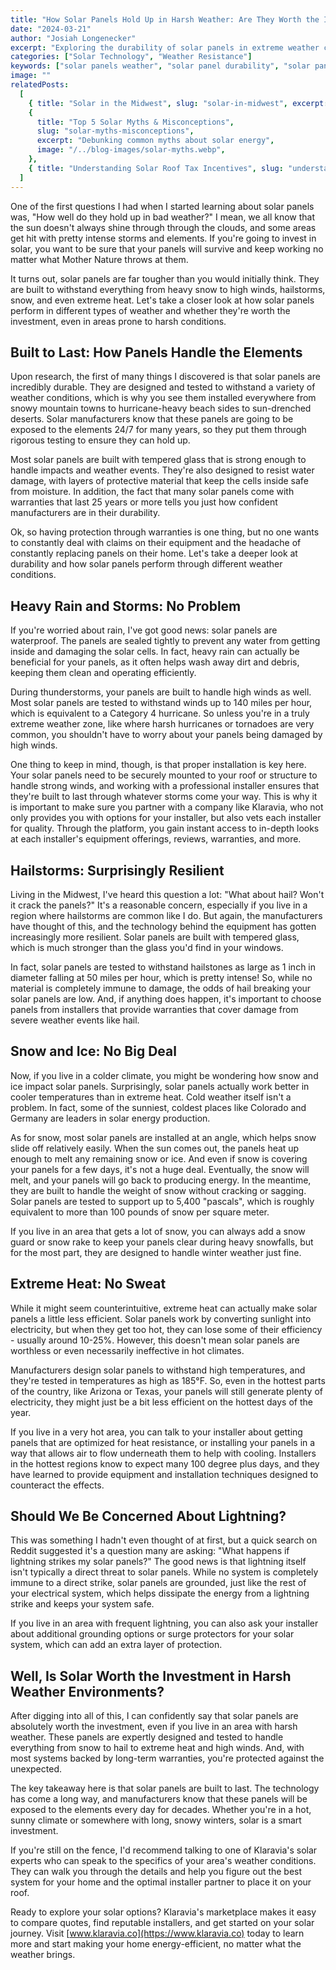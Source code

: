 ```yaml
---
title: "How Solar Panels Hold Up in Harsh Weather: Are They Worth the Investment?"
date: "2024-03-21"
author: "Josiah Longenecker"
excerpt: "Exploring the durability of solar panels in extreme weather conditions"
categories: ["Solar Technology", "Weather Resistance"]
keywords: ["solar panels weather", "solar panel durability", "solar panel protection", "weather resistant solar", "solar panel storms"]
image: ""
relatedPosts:
  [
    { title: "Solar in the Midwest", slug: "solar-in-midwest", excerpt: "Why the Midwest is prime for solar energy adoption", image: "/../blog-images/midwest-solar.webp" },
    {
      title: "Top 5 Solar Myths & Misconceptions",
      slug: "solar-myths-misconceptions",
      excerpt: "Debunking common myths about solar energy",
      image: "/../blog-images/solar-myths.webp",
    },
    { title: "Understanding Solar Roof Tax Incentives", slug: "understanding-solar-roof-tax-incentives", excerpt: "Solar tax incentives", image: "/../blog-images/solar-calc.jpg" },
  ]
---
```


One of the first questions I had when I started learning about solar panels was, "How well do they hold up in bad weather?" I mean, we all know that the sun doesn't always shine through through the clouds, and some areas get hit with pretty intense storms and elements. If you're going to invest in solar, you want to be sure that your panels will survive and keep working no matter what Mother Nature throws at them.

It turns out, solar panels are far tougher than you would initially think. They are built to withstand everything from heavy snow to high winds, hailstorms, snow, and even extreme heat. Let's take a closer look at how solar panels perform in different types of weather and whether they're worth the investment, even in areas prone to harsh conditions.

## Built to Last: How Panels Handle the Elements

Upon research, the first of many things I discovered is that solar panels are incredibly durable. They are designed and tested to withstand a variety of weather conditions, which is why you see them installed everywhere from snowy mountain towns to hurricane-heavy beach sides to sun-drenched deserts. Solar manufacturers know that these panels are going to be exposed to the elements 24/7 for many years, so they put them through rigorous testing to ensure they can hold up.

Most solar panels are built with tempered glass that is strong enough to handle impacts and weather events. They're also designed to resist water damage, with layers of protective material that keep the cells inside safe from moisture. In addition, the fact that many solar panels come with warranties that last 25 years or more tells you just how confident manufacturers are in their durability.

Ok, so having protection through warranties is one thing, but no one wants to constantly deal with claims on their equipment and the headache of constantly replacing panels on their home. Let's take a deeper look at durability and how solar panels perform through different weather conditions.

## Heavy Rain and Storms: No Problem

If you're worried about rain, I've got good news: solar panels are waterproof. The panels are sealed tightly to prevent any water from getting inside and damaging the solar cells. In fact, heavy rain can actually be beneficial for your panels, as it often helps wash away dirt and debris, keeping them clean and operating efficiently.

During thunderstorms, your panels are built to handle high winds as well. Most solar panels are tested to withstand winds up to 140 miles per hour, which is equivalent to a Category 4 hurricane. So unless you're in a truly extreme weather zone, like where harsh hurricanes or tornadoes are very common, you shouldn't have to worry about your panels being damaged by high winds.

One thing to keep in mind, though, is that proper installation is key here. Your solar panels need to be securely mounted to your roof or structure to handle strong winds, and working with a professional installer ensures that they're built to last through whatever storms come your way. This is why it is important to make sure you partner with a company like Klaravia, who not only provides you with options for your installer, but also vets each installer for quality. Through the platform, you gain instant access to in-depth looks at each installer's equipment offerings, reviews, warranties, and more.

## Hailstorms: Surprisingly Resilient

Living in the Midwest, I've heard this question a lot: "What about hail? Won't it crack the panels?" It's a reasonable concern, especially if you live in a region where hailstorms are common like I do. But again, the manufacturers have thought of this, and the technology behind the equipment has gotten increasingly more resilient. Solar panels are built with tempered glass, which is much stronger than the glass you'd find in your windows.

In fact, solar panels are tested to withstand hailstones as large as 1 inch in diameter falling at 50 miles per hour, which is pretty intense! So, while no material is completely immune to damage, the odds of hail breaking your solar panels are low. And, if anything does happen, it's important to choose panels from installers that provide warranties that cover damage from severe weather events like hail.

## Snow and Ice: No Big Deal

Now, if you live in a colder climate, you might be wondering how snow and ice impact solar panels. Surprisingly, solar panels actually work better in cooler temperatures than in extreme heat. Cold weather itself isn't a problem. In fact, some of the sunniest, coldest places like Colorado and Germany are leaders in solar energy production.

As for snow, most solar panels are installed at an angle, which helps snow slide off relatively easily. When the sun comes out, the panels heat up enough to melt any remaining snow or ice. And even if snow is covering your panels for a few days, it's not a huge deal. Eventually, the snow will melt, and your panels will go back to producing energy. In the meantime, they are built to handle the weight of snow without cracking or sagging. Solar panels are tested to support up to 5,400 "pascals", which is roughly equivalent to more than 100 pounds of snow per square meter.

If you live in an area that gets a lot of snow, you can always add a snow guard or snow rake to keep your panels clear during heavy snowfalls, but for the most part, they are designed to handle winter weather just fine.

## Extreme Heat: No Sweat

While it might seem counterintuitive, extreme heat can actually make solar panels a little less efficient. Solar panels work by converting sunlight into electricity, but when they get too hot, they can lose some of their efficiency - usually around 10-25%. However, this doesn't mean solar panels are worthless or even necessarily ineffective in hot climates.

Manufacturers design solar panels to withstand high temperatures, and they're tested in temperatures as high as 185°F. So, even in the hottest parts of the country, like Arizona or Texas, your panels will still generate plenty of electricity, they might just be a bit less efficient on the hottest days of the year.

If you live in a very hot area, you can talk to your installer about getting panels that are optimized for heat resistance, or installing your panels in a way that allows air to flow underneath them to help with cooling. Installers in the hottest regions know to expect many 100 degree plus days, and they have learned to provide equipment and installation techniques designed to counteract the effects.

## Should We Be Concerned About Lightning?

This was something I hadn't even thought of at first, but a quick search on Reddit suggested it's a question many are asking: "What happens if lightning strikes my solar panels?" The good news is that lightning itself isn't typically a direct threat to solar panels. While no system is completely immune to a direct strike, solar panels are grounded, just like the rest of your electrical system, which helps dissipate the energy from a lightning strike and keeps your system safe.

If you live in an area with frequent lightning, you can also ask your installer about additional grounding options or surge protectors for your solar system, which can add an extra layer of protection.

## Well, Is Solar Worth the Investment in Harsh Weather Environments?

After digging into all of this, I can confidently say that solar panels are absolutely worth the investment, even if you live in an area with harsh weather. These panels are expertly designed and tested to handle everything from snow to hail to extreme heat and high winds. And, with most systems backed by long-term warranties, you're protected against the unexpected.

The key takeaway here is that solar panels are built to last. The technology has come a long way, and manufacturers know that these panels will be exposed to the elements every day for decades. Whether you're in a hot, sunny climate or somewhere with long, snowy winters, solar is a smart investment.

If you're still on the fence, I'd recommend talking to one of Klaravia's solar experts who can speak to the specifics of your area's weather conditions. They can walk you through the details and help you figure out the best system for your home and the optimal installer partner to place it on your roof.

Ready to explore your solar options? Klaravia's marketplace makes it easy to compare quotes, find reputable installers, and get started on your solar journey. Visit [www.klaravia.co](https://www.klaravia.co) today to learn more and start making your home energy-efficient, no matter what the weather brings.

<RelatedPostsWrapper />
